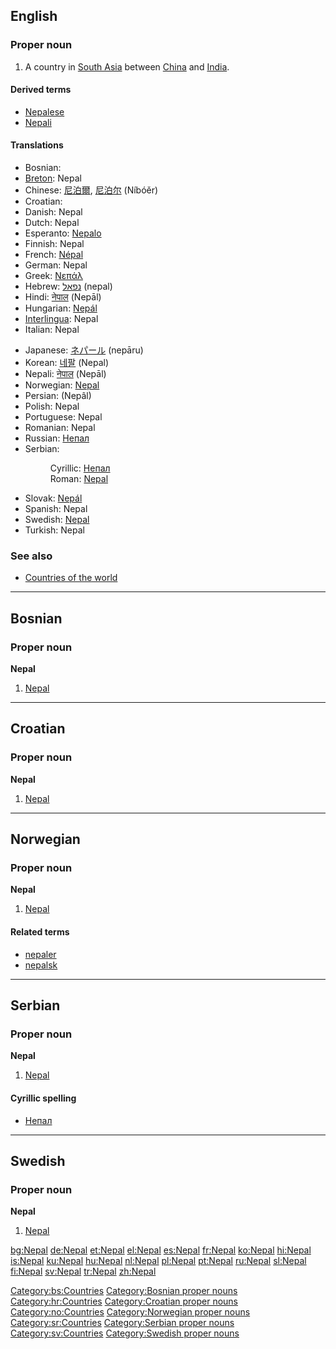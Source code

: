 {{see|Népal}}
==English==

===Proper noun===
{{en-proper-noun}}

# A country in [[South Asia]] between [[China]] and [[India]].

====Derived terms====
*[[Nepalese]]
*[[Nepali]]

====Translations====
{{top}}
*Bosnian: {{t|bs|Nepal|m}}
*[[Breton]]: Nepal
*Chinese: [[尼泊爾]], [[尼泊尔]] (Níbóěr)
*Croatian: {{t|hr|Nepal|m}}
*Danish: Nepal
*Dutch: Nepal
*Esperanto: [[Nepalo]]
*Finnish: Nepal
*French: [[Népal]] {{m}}
*German: Nepal
*Greek: [[Νεπάλ]]
*Hebrew: [[נפאל]] (nepal)
*Hindi: [[नेपाल]] (Nepāl)
*Hungarian: [[Nepál]]
*[[Interlingua]]: Nepal
*Italian: Nepal {{m}}
{{mid}}
*Japanese: [[ネパール]] (nepāru)
*Korean: [[네팔]] (Nepal)
*Nepali: [[नेपाल#Nepali|नेपाल]] (Nepāl)
*Norwegian: [[#Norwegian|Nepal]]
*Persian: {{FAchar|[[نپال]]}} (Nepâl)
*Polish: Nepal
*Portuguese: Nepal
*Romanian: Nepal {{n}}
*Russian: [[Непал#Russian|Непал]] {{m}}
*Serbian:
*:Cyrillic: [[Непал#Serbian|Непал]] {{m}}
*:Roman: [[Nepal#Serbian|Nepal]] {{m}}
*Slovak: [[Nepál]]
*Spanish: Nepal
*Swedish: [[Nepal#Swedish|Nepal]]
*Turkish: Nepal
{{bottom}}

===See also===
*[[Countries of the world]]

----

==Bosnian==

===Proper noun===
'''Nepal''' {{m}}

# [[#English|Nepal]]

[[Category:bs:Countries]]
[[Category:Bosnian proper nouns]]

----

==Croatian==

===Proper noun===
'''Nepal''' {{m}}

# [[#English|Nepal]]

[[Category:hr:Countries]]
[[Category:Croatian proper nouns]]

----

==Norwegian==

===Proper noun===
'''Nepal'''

# [[#English|Nepal]]

====Related terms====
*[[nepaler]]
*[[nepalsk]]

[[Category:no:Countries]]
[[Category:Norwegian proper nouns]]

----

==Serbian==

===Proper noun===
'''Nepal''' {{m}}

# [[#English|Nepal]]

====Cyrillic spelling====
*[[Непал#Serbian|Непал]]

[[Category:sr:Countries]]
[[Category:Serbian proper nouns]]

----

==Swedish==

===Proper noun===
'''Nepal'''

# [[#English|Nepal]]

[[Category:sv:Countries]]
[[Category:Swedish proper nouns]]

[[bg:Nepal]]
[[de:Nepal]]
[[et:Nepal]]
[[el:Nepal]]
[[es:Nepal]]
[[fr:Nepal]]
[[ko:Nepal]]
[[hi:Nepal]]
[[is:Nepal]]
[[ku:Nepal]]
[[hu:Nepal]]
[[nl:Nepal]]
[[pl:Nepal]]
[[pt:Nepal]]
[[ru:Nepal]]
[[sl:Nepal]]
[[fi:Nepal]]
[[sv:Nepal]]
[[tr:Nepal]]
[[zh:Nepal]]